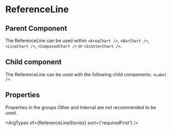 
# ReferenceLine

## Parent Component

The ReferenceLine can be used within `<AreaChart />`, `<BarChart />`, `<LineChart />`, `<ComposedChart />` or `<ScatterChart />`.

## Child component

The ReferenceLine can be used with the following child components: `<Label />`

## Properties

Properties in the groups Other and Internal are not recommended to be used.

<ArgTypes of={ReferenceLineStories} sort={'requiredFirst'} />
